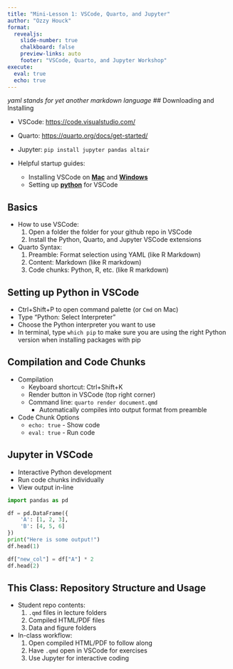 ```yaml
---
title: "Mini-Lesson 1: VSCode, Quarto, and Jupyter"
author: "Ozzy Houck"
format:
  revealjs:
    slide-number: true
    chalkboard: false 
    preview-links: auto
    footer: "VSCode, Quarto, and Jupyter Workshop"
execute:
  eval: true
  echo: true
---
```

*yaml stands for yet another markdown language*
## Downloading and Installing

- VSCode: [https://code.visualstudio.com/](https://code.visualstudio.com/)
- Quarto: [https://quarto.org/docs/get-started/](https://quarto.org/docs/get-started/)
- Jupyter: `pip install jupyter pandas altair`

- Helpful startup guides:
  - Installing VSCode on **[Mac](https://code.visualstudio.com/docs/languages/python)** and **[Windows](https://code.visualstudio.com/docs/languages/python)**
  - Setting up **[python](https://code.visualstudio.com/docs/languages/python)** for VSCode 


## Basics 
<!-- How to comment --->
<!-- Notice how both numbering methods work --->
- How to use VSCode:
  1. Open a folder the folder for your github repo in VSCode
  1. Install the Python, Quarto, and Jupyter VSCode extensions

- Quarto Syntax: 
  1. Preamble: Format selection using YAML (like R Markdown)
  2. Content: Markdown (like R markdown)
  3. Code chunks: Python, R, etc. (like R markdown)

## Setting up Python in VSCode
- Ctrl+Shift+P to open command palette (or `Cmd` on Mac)
- Type "Python: Select Interpreter"
- Choose the Python interpreter you want to use
- In terminal, type `which pip` to make sure you are using the right Python version when installing packages with pip

## Compilation and Code Chunks 

- Compilation
  - Keyboard shortcut: Ctrl+Shift+K
  - Render button in VSCode (top right corner)
  - Command line: `quarto render document.qmd`
    - Automatically compiles into output format from preamble

- Code Chunk Options
  - `echo: true` - Show code
  - `eval: true` - Run code


## Jupyter in VSCode

- Interactive Python development
- Run code chunks individually
- View output in-line

```python
import pandas as pd

df = pd.DataFrame({
    'A': [1, 2, 3],
    'B': [4, 5, 6]
})
print("Here is some output!")
df.head(1)

df["new_col"] = df["A"] * 2
df.head(2)
```

## This Class: Repository Structure and Usage

- Student repo contents:
  1. `.qmd` files in lecture folders
  2. Compiled HTML/PDF files
  3. Data and figure folders

- In-class workflow:
  1. Open compiled HTML/PDF to follow along
  2. Have `.qmd` open in VSCode for exercises
  3. Use Jupyter for interactive coding

<!--  Alternative YAML
---
  revealjs:
    slide-number: true
    chalkboard: false 
    preview-links: auto
    footer: "VSCode, Quarto, and Jupyter Workshop"
  html:
    toc: true
    number-sections: true
    html-math-method: katex
  beamer:
    theme: Madrid
    colortheme: dolphin
    fonttheme: structurebold
    navigation: horizontal
    section-titles: true
  pdf:
    documentclass: article
    papersize: letter
    toc: true
    number-sections: true
    colorlinks: true
--- -->